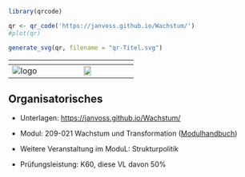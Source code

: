 
```r
library(qrcode)

qr <- qr_code('https://janvoss.github.io/Wachstum/')
#plot(qr)

generate_svg(qr, filename = "qr-Titel.svg")

```

|       ${}$        |  ${}$  |
|:-----------------:|:--------------------------------------------------:|
| ![logo](logo.png) |    ![](qr-Titel.svg){width="30%"}              |

:::{.callout-note 
    icon=false 
    collapse=true }

# Organisatorisches {.unnumbered}

- Unterlagen: <https://janvoss.github.io/Wachstum/>

- Modul: 209-021 Wachstum und Transformation ([Modulhandbuch](https://www.hfwu.de/fileadmin/user_upload/FAVM/ZuB/Module/Modulhandbuch_spob_zub_2022_WiSe_Stand_2022_WiSe.pdf))

- Weitere Veranstaltung im ModuL: Strukturpolitik

- Prüfungsleistung: K60, diese VL davon 50%

:::